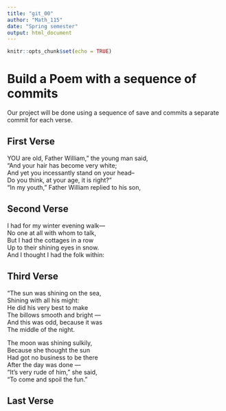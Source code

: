 ---
title: "git_00"
author: "Math_115"
date: "Spring semester"
output: html_document
---

```{r setup, include=FALSE}
knitr::opts_chunk$set(echo = TRUE)
```
# Build a Poem with a sequence of commits  
Our project will be done using a sequence of save and commits a separate commit for each verse.  
<!-- Do not modify or change any text in "!--" bracketed areas such as this --- these are instructions to
you, if you change any of this the git program will notice it and perhaps compromise any git merging strategy !-->

## First Verse 
<!--Put the first five lines of a poem by Lewis Carrol in this section!-->YOU are   old, Father William," the young man said,  
"And your hair has become very white;  
And yet you incessantly stand on your head--  
Do you think, at your age, it is right?"  
"In my youth," Father William replied to his son,  

## Second Verse
<!--Put the first five lines of a poem by Robert Frost here!-->I had for my   winter evening walk—  
No one at all with whom to talk,  
But I had the cottages in a row  
Up to their shining eyes in snow.  
And I thought I had the folk within:  

## Third Verse
<!--Put the first two verses of The Walrus and the Carpenter here!-->"The sun was   shining on the sea,  
      Shining with all his might:  
He did his very best to make  
      The billows smooth and bright —  
And this was odd, because it was  
      The middle of the night.  

The moon was shining sulkily,  
      Because she thought the sun  
Had got no business to be there  
      After the day was done —  
"It's very rude of him," she said,  
      "To come and spoil the fun."  


## Last Verse
<!--Put a short poem of your choice 8-20 lines,here!-->
